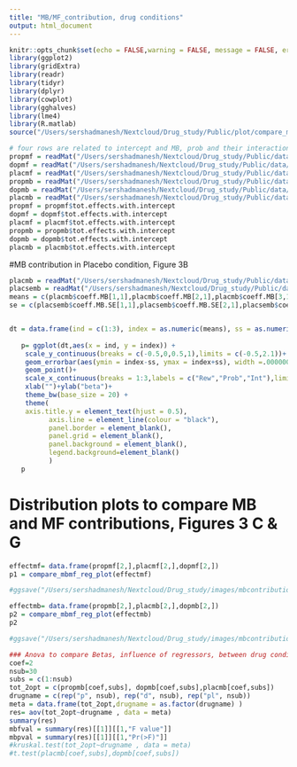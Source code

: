 ```yaml
---
title: "MB/MF_contribution, drug conditions"
output: html_document
---
```


```r
knitr::opts_chunk$set(echo = FALSE,warning = FALSE, message = FALSE, error = FALSE, comment="", fig.align = "center" ) 
library(ggplot2)
library(gridExtra)
library(readr)
library(tidyr)
library(dplyr)
library(cowplot)
library(gghalves)
library(lme4)
library(R.matlab)
source("/Users/sershadmanesh/Nextcloud/Drug_study/Public/plot/compare_mbmf_reg_plot.R")
```

```r
# four rows are related to intercept and MB, prob and their interaction
propmf = readMat("/Users/sershadmanesh/Nextcloud/Drug_study/Public/data/Data_in_matlab/tot_MFprop_30.mat")
dopmf = readMat("/Users/sershadmanesh/Nextcloud/Drug_study/Public/data/Data_in_matlab/tot_MFdop_30.mat")
placmf = readMat("/Users/sershadmanesh/Nextcloud/Drug_study/Public/data/Data_in_matlab/tot_MFplac_30.mat")
propmb = readMat("/Users/sershadmanesh/Nextcloud/Drug_study/Public/data/Data_in_matlab/tot_regparam_pro.mat")
dopmb = readMat("/Users/sershadmanesh/Nextcloud/Drug_study/Public/data/Data_in_matlab/tot_regparam_dop.mat")
placmb = readMat("/Users/sershadmanesh/Nextcloud/Drug_study/Public/data/Data_in_matlab/tot_regparam_plac.mat")
propmf = propmf$tot.effects.with.intercept
dopmf = dopmf$tot.effects.with.intercept
placmf = placmf$tot.effects.with.intercept
propmb = propmb$tot.effects.with.intercept
dopmb = dopmb$tot.effects.with.intercept 
placmb = placmb$tot.effects.with.intercept
```

#MB contribution in Placebo condition, Figure 3B
```r
placmb = readMat("/Users/sershadmanesh/Nextcloud/Drug_study/Public/data/Data_in_matlab/coef_mbreg_plac.mat")
placsemb = readMat("/Users/sershadmanesh/Nextcloud/Drug_study/Public/data/Data_in_matlab/se_mbreg_plac.mat")
means = c(placmb$coeff.MB[1,1],placmb$coeff.MB[2,1],placmb$coeff.MB[3,1])
se = c(placsemb$coeff.MB.SE[1,1],placsemb$coeff.MB.SE[2,1],placsemb$coeff.MB.SE[3,1])


dt = data.frame(ind = c(1:3), index = as.numeric(means), ss = as.numeric(se))
                                              
   p= ggplot(dt,aes(x = ind, y = index)) +
    scale_y_continuous(breaks = c(-0.5,0,0.5,1),limits = c(-0.5,2.1))+
    geom_errorbar(aes(ymin = index-ss, ymax = index+ss), width =.0000001) +
    geom_point()+
    scale_x_continuous(breaks = 1:3,labels = c("Rew","Prob","Int"),limits = c(0.8,3.2))+
    xlab("")+ylab("beta")+
    theme_bw(base_size = 20) + 
    theme(
    axis.title.y = element_text(hjust = 0.5),
          axis.line = element_line(colour = "black"),
          panel.border = element_blank(),
          panel.grid = element_blank(),
          panel.background = element_blank(),
          legend.background=element_blank()
          )
   p
```



# Distribution plots to compare MB and MF contributions, Figures 3 C & G
```r
effectmf= data.frame(propmf[2,],placmf[2,],dopmf[2,])
p1 = compare_mbmf_reg_plot(effectmf)

#ggsave("/Users/sershadmanesh/Nextcloud/Drug_study/images/mbcontribution_drugs_randomgroups_RL2Reg.jpeg",p2,width = 8,height = 9,units = "cm")

effectmb= data.frame(propmb[2,],placmb[2,],dopmb[2,])
p2 = compare_mbmf_reg_plot(effectmb)
p2

#ggsave("/Users/sershadmanesh/Nextcloud/Drug_study/images/mbcontribution_drugs_randomgroups_RL2Reg.jpeg",p2,width = 8,height = 9,units = "cm")
```


```r
### Anova to compare Betas, influence of regressors, between drug conditions
coef=2
nsub=30
subs = c(1:nsub)
tot_2opt = c(propmb[coef,subs], dopmb[coef,subs],placmb[coef,subs])
drugname = c(rep("p", nsub), rep("d", nsub), rep("pl", nsub))
meta = data.frame(tot_2opt,drugname = as.factor(drugname) )
res= aov(tot_2opt~drugname , data = meta) 
summary(res)
mbfval = summary(res)[[1]][[1,"F value"]]
mbpval = summary(res)[[1]][[1,"Pr(>F)"]]
#kruskal.test(tot_2opt~drugname , data = meta) 
#t.test(placmb[coef,subs],dopmb[coef,subs])

```
